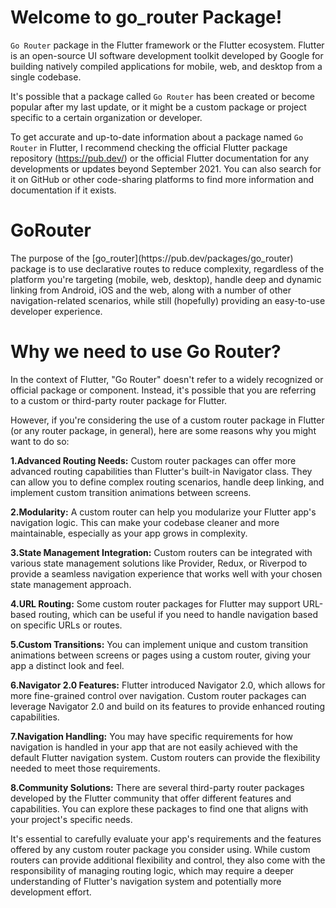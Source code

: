 # Welcome to go_router Package!


`Go Router` package in the Flutter framework or the Flutter ecosystem. Flutter is an open-source UI software development toolkit developed by Google for building natively compiled applications for mobile, web, and desktop from a single codebase.

It's possible that a package called `Go Router` has been created or become popular after my last update, or it might be a custom package or project specific to a certain organization or developer.

To get accurate and up-to-date information about a package named `Go Router` in Flutter, I recommend checking the official Flutter package repository (https://pub.dev/) or the official Flutter documentation for any developments or updates beyond September 2021. You can also search for it on GitHub or other code-sharing platforms to find more information and documentation if it exists.
<h1> GoRouter</h1>
The purpose of the [go_router](https://pub.dev/packages/go_router) package is to use declarative routes to reduce complexity, regardless of the platform you're targeting (mobile, web, desktop), handle deep and dynamic linking from Android, iOS and the web, along with a number of other navigation-related scenarios, while still (hopefully) providing an easy-to-use developer experience.

<h1>Why we need to use Go Router?</h1>

In the context of Flutter, "Go Router" doesn't refer to a widely recognized or official package or component. Instead, it's possible that you are referring to a custom or third-party router package for Flutter.

However, if you're considering the use of a custom router package in Flutter (or any router package, in general), here are some reasons why you might want to do so:

<b>1.Advanced Routing Needs:</b> Custom router packages can offer more advanced routing capabilities than Flutter's built-in Navigator class. They can allow you to define complex routing scenarios, handle deep linking, and implement custom transition animations between screens.

<b>2.Modularity:</b> A custom router can help you modularize your Flutter app's navigation logic. This can make your codebase cleaner and more maintainable, especially as your app grows in complexity.

<b>3.State Management Integration:</b> Custom routers can be integrated with various state management solutions like Provider, Redux, or Riverpod to provide a seamless navigation experience that works well with your chosen state management approach.

<b>4.URL Routing:</b> Some custom router packages for Flutter may support URL-based routing, which can be useful if you need to handle navigation based on specific URLs or routes.

<b>5.Custom Transitions:</b> You can implement unique and custom transition animations between screens or pages using a custom router, giving your app a distinct look and feel.

<b>6.Navigator 2.0 Features:</b> Flutter introduced Navigator 2.0, which allows for more fine-grained control over navigation. Custom router packages can leverage Navigator 2.0 and build on its features to provide enhanced routing capabilities.

<b>7.Navigation Handling:</b> You may have specific requirements for how navigation is handled in your app that are not easily achieved with the default Flutter navigation system. Custom routers can provide the flexibility needed to meet those requirements.

<b>8.Community Solutions:</b> There are several third-party router packages developed by the Flutter community that offer different features and capabilities. You can explore these packages to find one that aligns with your project's specific needs.

It's essential to carefully evaluate your app's requirements and the features offered by any custom router package you consider using. While custom routers can provide additional flexibility and control, they also come with the responsibility of managing routing logic, which may require a deeper understanding of Flutter's navigation system and potentially more development effort.